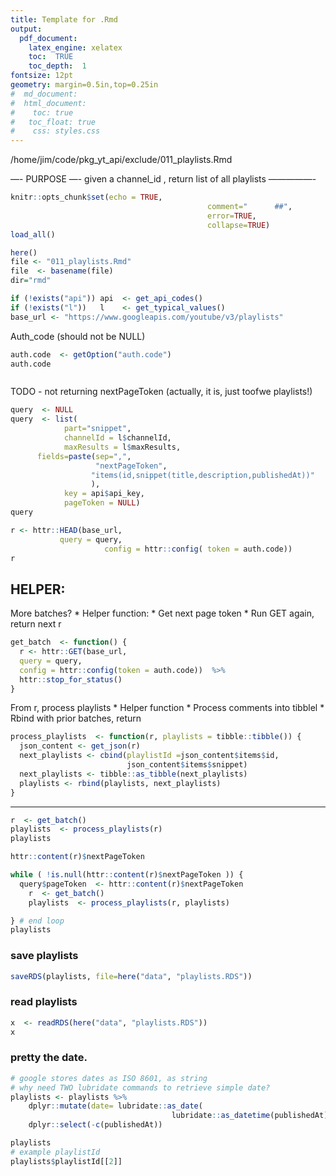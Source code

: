 ```yaml
---
title: Template for .Rmd
output: 
  pdf_document:
    latex_engine: xelatex
    toc:  TRUE
    toc_depth:  1
fontsize: 12pt
geometry: margin=0.5in,top=0.25in
#  md_document:
#  html_document:
#    toc: true
#  	toc_float: true
#    css: styles.css
---
```


/home/jim/code/pkg_yt_api/exclude/011_playlists.Rmd

---- PURPOSE ----
given a channel_id , return list of all playlists
----------------
```r
knitr::opts_chunk$set(echo = TRUE,  
											comment="      ##",  
											error=TRUE, 
											collapse=TRUE)
load_all()
```

```r
here()
file <- "011_playlists.Rmd"
file  <- basename(file)
dir="rmd"

```
```r
if (!exists("api")) api  <- get_api_codes()
if (!exists("l"))   l    <- get_typical_values()
base_url <- "https://www.googleapis.com/youtube/v3/playlists"
```

Auth_code (should not be NULL)
```r
auth.code  <- getOption("auth.code")
auth.code
```

```r

```


TODO - not returning nextPageToken (actually, it is, just toofwe playlists!)
```r
query  <- NULL
query  <- list( 
			part="snippet",
			channelId = l$channelId,
			maxResults = l$maxResults,
      fields=paste(sep=",", 
                   "nextPageToken",
                  "items(id,snippet(title,description,publishedAt))"
                  ),
			key = api$api_key,
			pageToken = NULL)
query

```
```r

r <- httr::HEAD(base_url, 
           query = query,
					 config = httr::config( token = auth.code))
r

```

## HELPER:

More batches?
*  Helper function: 
*  Get next page token
*  Run GET again,  return next r

```r
get_batch  <- function() {
  r <- httr::GET(base_url, 
  query = query,
  config = httr::config(token = auth.code))  %>% 
  httr::stop_for_status()
}
```
From r, process playlists
*  Helper function
*  Process comments into tibblel
*  Rbind with prior batches, return 

```r
process_playlists  <- function(r, playlists = tibble::tibble()) {
  json_content <- get_json(r)
  next_playlists <- cbind(playlistId =json_content$items$id,
                          json_content$items$snippet)
  next_playlists <- tibble::as_tibble(next_playlists)
  playlists <- rbind(playlists, next_playlists)
}
```
***
```r
r  <- get_batch()
playlists  <- process_playlists(r)
playlists

```
```r
httr::content(r)$nextPageToken

while ( !is.null(httr::content(r)$nextPageToken )) {
  query$pageToken  <- httr::content(r)$nextPageToken
	r  <- get_batch()
	playlists  <- process_playlists(r, playlists)

} # end loop
playlists
```

### save playlists
```r
saveRDS(playlists, file=here("data", "playlists.RDS"))
```

### read playlists
```r
x  <- readRDS(here("data", "playlists.RDS"))
x
```


### pretty the date.  
```r
# google stores dates as ISO 8601, as string
# why need TWO lubridate commands to retrieve simple date?
playlists <- playlists %>% 
	dplyr::mutate(date= lubridate::as_date(
									lubridate::as_datetime(publishedAt))) %>% 
	dplyr::select(-c(publishedAt))

playlists
# example playlistId  
playlists$playlistId[[2]]
```


